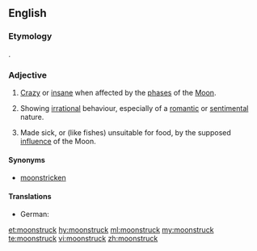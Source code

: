 ==English==

===Etymology===
{{compound|moon|struck|lang=en}}.

===Adjective===
{{en-adj}}

# {{context|obsolete|lang=en}} [[crazy|Crazy]] or [[insane]] when affected by the [[phase]]s of the [[Moon]].
# {{context|by extension|lang=en}} Showing [[irrational]] behaviour, especially of a [[romantic]] or [[sentimental]] nature.
# {{context|obsolete|lang=en}} Made sick, or (like fishes) unsuitable for food, by the supposed [[influence]] of the Moon.

====Synonyms====
* [[moonstricken]]

====Translations====
{{trans-top|crazy or insane when affected by the phases of the Moon}}
{{trans-mid}}
{{trans-bottom}}

{{trans-top|showing irrational behaviour, especially of a romantic or sentimental nature}}
{{trans-mid}}
{{trans-bottom}}

{{trans-top|made sick, or (like fishes) unsuitable for food, by the supposed influence of the Moon}}
{{trans-mid}}
{{trans-bottom}}

{{checktrans-top}}
* German: {{t+check|de|mondsüchtig}}
{{trans-mid}}
{{trans-bottom}}

{{Webster 1913}}

[[et:moonstruck]]
[[hy:moonstruck]]
[[ml:moonstruck]]
[[my:moonstruck]]
[[te:moonstruck]]
[[vi:moonstruck]]
[[zh:moonstruck]]